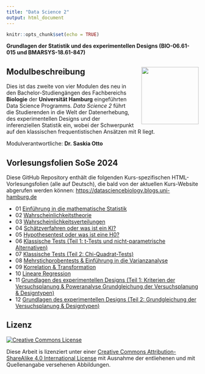 ```yaml
---
title: "Data Science 2"
output: html_document
---
```


```r
knitr::opts_chunk$set(echo = TRUE)
```


**Grundlagen der Statistik und des experimentellen Designs (BIO-06.61-015 und BMARSYS-18.61-847)**


## Modulbeschreibung <img src="images/uhh_logo.png" align="right" width="150" style="margin-left: 20px"/>

Dies ist das zweite von vier Modulen des neu in den Bachelor-Studiengängen des Fachbereichs **Biologie** der **Universität Hamburg** eingeführten Data Science Programms. *Data Science 2* führt die Studierenden in die Welt der Datenerhebung, des experimentellen Designs und der inferenziellen Statistik ein, wobei der Schwerpunkt auf den klassischen frequentistischen Ansätzen mit R liegt.

Modulverantwortliche: **Dr. Saskia Otto**

## Vorlesungsfolien  SoSe 2024

Diese GitHub Repository enthält die folgenden Kurs-spezifischen HTML-Vorlesungsfolien (alle auf Deutsch), die bald von der aktuellen Kurs-Website abgerufen werden können: [https://datasciencebiology.blogs.uni-hamburg.de](https://datasciencebiology.blogs.uni-hamburg.de/course-portfolio/data-science-2/)


- 01 [Einführung in die mathematische Statistik](https://saskiaotto.github.io/uham-bio-data-science-2/01-introduction.html#/title-slide)
- 02 [Wahrscheinlichkeitstheorie](https://saskiaotto.github.io/uham-bio-data-science-2/02-probability-theory.html#/title-slide)
- 03 [Wahrscheinlichkeitsverteilungen](https://saskiaotto.github.io/uham-bio-data-science-2/03-probability-distributions.html#/title-slide)
- 04 [Schätzverfahren oder was ist ein KI?](https://saskiaotto.github.io/uham-bio-data-science-2/04-estimation.html#/title-slide)
- 05 [Hypothesentest oder was ist eine H0?](https://saskiaotto.github.io/uham-bio-data-science-2/05-hypothesis-testing.html#/title-slide)
- 06 [Klassische Tests (Teil 1: t-Tests und nicht-parametrische Alternativen)](https://saskiaotto.github.io/uham-bio-data-science-2/06-classical-tests-part1.html#/title-slide)
- 07 [Klassische Tests (Teil 2: Chi-Quadrat-Tests)](https://saskiaotto.github.io/uham-bio-data-science-2/07-classical-tests-part2.html#/title-slide)
- 08 [Mehrstichprobentests & Einführung in die Varianzanalyse](https://saskiaotto.github.io/uham-bio-data-science-2/08-1way-anova.html#/title-slide)
- 09 [Korrelation & Transformation](https://saskiaotto.github.io/uham-bio-data-science-2/09-correlation-transformation.html#1)
- 10 [Lineare Regression](https://saskiaotto.github.io/uham-bio-data-science-2/10-regression.html#/title-slide)
- 11 [Grundlagen des experimentellen Designs (Teil 1: Kriterien der Versuchsplanung & Poweranalyse Grundgleichung der Versuchsplanung & Designtypen)](https://saskiaotto.github.io/uham-bio-data-science-2/11-basics-exp-design-part1.html#/title-slide)
- 12 [Grundlagen des experimentellen Designs (Teil 2: Grundgleichung der Versuchsplanung & Designtypen)](https://saskiaotto.github.io/uham-bio-data-science-2/12-basics-exp-design-part2.html#/title-slide)

## Lizenz

<a rel="license" href="http://creativecommons.org/licenses/by-sa/4.0/">
  <img alt="Creative Commons License" style="border-width:0"
        src="https://i.creativecommons.org/l/by-sa/4.0/80x15.png" />
</a>

Diese Arbeit is lizenziert unter einer [Creative Commons Attribution-ShareAlike 4.0 International License ](http://creativecommons.org/licenses/by-sa/4.0/) mit Ausnahme der entliehenen und mit Quellenangabe versehenen Abbildungen.
